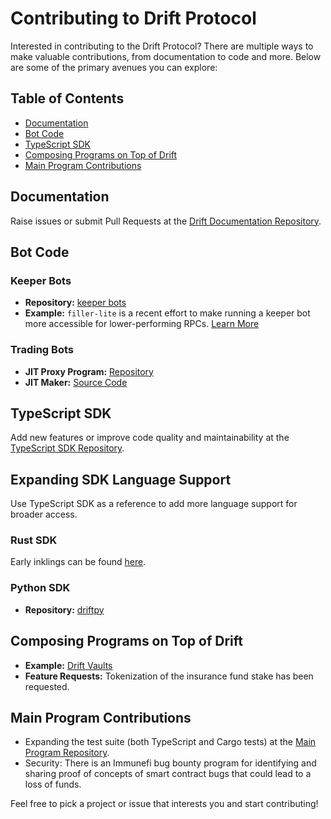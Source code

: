 # Contributing to Drift Protocol

Interested in contributing to the Drift Protocol? There are multiple ways to make valuable contributions, from documentation to code and more. Below are some of the primary avenues you can explore:

## Table of Contents
- [Documentation](#documentation)
- [Bot Code](#bot-code)
- [TypeScript SDK](#typescript-sdk)
- [Composing Programs on Top of Drift](#composing-programs-on-top-of-drift)
- [Main Program Contributions](#main-program-contributions)

## Documentation
Raise issues or submit Pull Requests at the [Drift Documentation Repository](https://github.com/drift-labs/v2-teacher).

## Bot Code

### Keeper Bots
- **Repository:** [keeper bots](https://github.com/drift-labs/keeper-bots-v2)
- **Example:** ```filler-lite``` is a recent effort to make running a keeper bot more accessible for lower-performing RPCs. [Learn More](https://github.com/drift-labs/keeper-bots-v2/blob/master/src/bots/fillerLite.ts)

### Trading Bots
- **JIT Proxy Program:** [Repository](https://github.com/drift-labs/jit-proxy)
- **JIT Maker:** [Source Code](https://github.com/drift-labs/keeper-bots-v2/blob/master/src/bots/jitMaker.ts)

## TypeScript SDK
Add new features or improve code quality and maintainability at the [TypeScript SDK Repository](https://github.com/drift-labs/protocol-v2/tree/master/sdk).

## Expanding SDK Language Support
Use TypeScript SDK as a reference to add more language support for broader access.

### Rust SDK
Early inklings can be found [here](https://github.com/drift-labs/drift-funding-arb).

### Python SDK
- **Repository:** [driftpy](https://github.com/drift-labs/driftpy)

## Composing Programs on Top of Drift
- **Example:** [Drift Vaults](https://github.com/drift-labs/drift-vaults)
- **Feature Requests:** Tokenization of the insurance fund stake has been requested.

## Main Program Contributions
- Expanding the test suite (both TypeScript and Cargo tests) at the [Main Program Repository](https://github.com/drift-labs/protocol-v2/tree/master/programs/drift).
- Security: There is an Immunefi bug bounty program for identifying and sharing proof of concepts of smart contract bugs that could lead to a loss of funds.

Feel free to pick a project or issue that interests you and start contributing!


